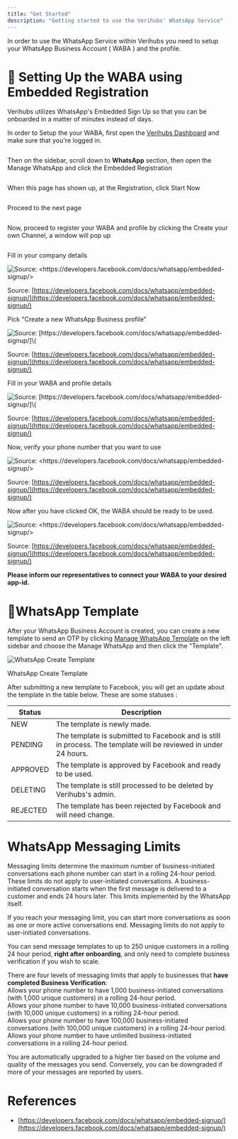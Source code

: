 ```yaml
---
title: "Get Started"
description: "Getting started to use the Verihubs' WhatsApp Service"
---
```

In order to use the WhatsApp Service within Verihubs you need to setup your WhatsApp Business Account ( WABA ) and the profile.

# 🎈 Setting Up the WABA using Embedded Registration

Verihubs utilizes WhatsApp's Embedded Sign Up so that you can be onboarded in a matter of minutes instead of days.

In order to Setup the your WABA, first open the [Verihubs Dashboard](https://app.verihubs.com/cloud/dashboard)
 and make sure that you're logged in.

<img className="block" src="images/files_readme_io/_ff0b9da_image.png" alt="" />

Then on the sidebar, scroll down to **WhatsApp** section, then open the Manage WhatsApp and click the Embedded Registration

<img className="block" src="images/files_readme_io/_bb59332_image.png" alt="" />

When this page has shown up, at the Registration, click Start Now

<img className="block" src="images/files_readme_io/_4efd7bb_image.png" alt="" />

Proceed to the next page

<img className="block" src="images/files_readme_io/_716252c_image.png" alt="" />

Now, proceed to register your WABA and profile by clicking the Create your own Channel, a window will pop up

<img className="block" src="images/files_readme_io/_23e9e6a_image.png" alt="" />

Fill in your company details

<img className="block" src="https://files.readme.io/76eb1bb-image.png" alt="Source: <https://developers.facebook.com/docs/whatsapp/embedded-signup/>" />

Source: [https://developers.facebook.com/docs/whatsapp/embedded-signup/](https://developers.facebook.com/docs/whatsapp/embedded-signup/)

Pick "Create a new WhatsApp Business profile"

<img className="block" src="images/files_readme_io/_40274e9_image.png" alt="Source: [https://developers.facebook.com/docs/whatsapp/embedded-signup/]\(" />

Source: [https://developers.facebook.com/docs/whatsapp/embedded-signup/](https://developers.facebook.com/docs/whatsapp/embedded-signup/)

Fill in your WABA and profile details

<img className="block" src="images/files_readme_io/_74d39c1_image.png" alt="Source: [https://developers.facebook.com/docs/whatsapp/embedded-signup/]\(" />

Source: [https://developers.facebook.com/docs/whatsapp/embedded-signup/](https://developers.facebook.com/docs/whatsapp/embedded-signup/)

Now, verify your phone number that you want to use

<img className="block" src="https://files.readme.io/a8adb7a-image.png" alt="Source: <https://developers.facebook.com/docs/whatsapp/embedded-signup/>" />

Source: [https://developers.facebook.com/docs/whatsapp/embedded-signup/](https://developers.facebook.com/docs/whatsapp/embedded-signup/)

Now after you have clicked OK, the WABA should be ready to be used.

<img className="block" src="https://files.readme.io/6751598-image.png" alt="Source: <https://developers.facebook.com/docs/whatsapp/embedded-signup/>" />

Source: [https://developers.facebook.com/docs/whatsapp/embedded-signup/](https://developers.facebook.com/docs/whatsapp/embedded-signup/)

**Please inform our representatives to connect your WABA to your desired app-id.**

# 🎈WhatsApp Template

After your WhatsApp Business Account is created, you can create a new template to send an OTP by clicking [Manage WhatsApp Template](https://app.verihubs.com/cloud/wa/template)
 on the left sidebar and choose the Manage WhatsApp and then click the "Template".

<img className="block" src="images/files_readme_io/_4fd141f_image.png" alt="WhatsApp Create Template" />

WhatsApp Create Template

After submitting a new template to Facebook, you will get an update about the template in the table below. These are some statuses :

| Status | Description |
| --- | --- |
| NEW | The template is newly made. |
| PENDING | The template is submitted to Facebook and is still in process. The template will be reviewed in under 24 hours. |
| APPROVED | The template is approved by Facebook and ready to be used. |
| DELETING | The template is still processed to be deleted by Verihubs's admin. |
| REJECTED | The template has been rejected by Facebook and will need change. |

# WhatsApp Messaging Limits

Messaging limits determine the maximum number of business-initiated conversations each phone number can start in a rolling 24-hour period. These limits do not apply to user-initiated conversations. A business-initiated conversation starts when the first message is delivered to a customer and ends 24 hours later. This limits implemented by the WhatsApp itself.

If you reach your messaging limit, you can start more conversations as soon as one or more active conversations end. Messaging limits do not apply to user-initiated conversations.

You can send message templates to up to 250 unique customers in a rolling 24 hour period, **right after onboarding**, and only need to complete business verification if you wish to scale.

There are four levels of messaging limits that apply to businesses that **have completed Business Verification**:  
Allows your phone number to have 1,000 business-initiated conversations (with 1,000 unique customers) in a rolling 24-hour period.  
Allows your phone number to have 10,000 business-initiated conversations (with 10,000 unique customers) in a rolling 24-hour period.  
Allows your phone number to have 100,000 business-initiated conversations (with 100,000 unique customers) in a rolling 24-hour period.  
Allows your phone number to have unlimited business-initiated conversations in a rolling 24-hour period.

You are automatically upgraded to a higher tier based on the volume and quality of the messages you send. Conversely, you can be downgraded if more of your messages are reported by users.

# References

*   [https://developers.facebook.com/docs/whatsapp/embedded-signup/](https://developers.facebook.com/docs/whatsapp/embedded-signup/)